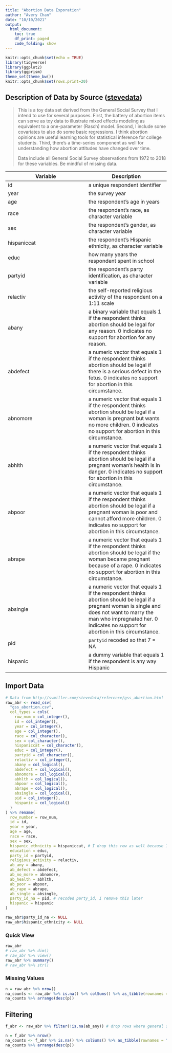 ```yaml
---
title: "Abortion Data Exporation"
author: "Avery Chan"
date: "10/10/2021"
output:
  html_document:
    toc: true
    df_print: paged
    code_folding: show
---
```


```r
knitr::opts_chunk$set(echo = TRUE)
library(tidyverse)
library(ggplot2)
library(ggprism)
theme_set(theme_bw())
knitr::opts_chunk$set(rows.print=20)
```

## Description of Data by Source ([stevedata](http://svmiller.com/stevedata/reference/gss_abortion.html))

> This is a toy data set derived from the General Social Survey that I intend to use for several purposes. First, the battery of abortion items can serve as toy data to illustrate mixed effects modeling as equivalent to a one-parameter (Rasch) model. Second, I include some covariates to also do some basic regressions. I think abortion opinions are useful learning tools for statistical inference for college students. Third, there's a time-series component as well for understanding how abortion attitudes have changed over time.  
>
> Data include all General Social Survey observations from 1972 to 2018 for these variables. Be mindful of missing data.

| Variable | Description |
|---|---|
| id | a unique respondent identifier |
| year | the survey year |
| age | the respondent's age in years |
| race | the respondent's race, as character variable |
| sex | the respondent's gender, as character variable |
| hispaniccat | the respondent's Hispanic ethnicity, as character variable |
| educ | how many years the respondent spent in school |
| partyid | the respondent's party identification, as character variable |
| relactiv | the self-reported religious activity of the respondent on a 1:11 scale |
| abany | a binary variable that equals 1 if the respondent thinks abortion should be legal for any reason. 0 indicates no support for abortion for any reason. |
| abdefect | a numeric vector that equals 1 if the respondent thinks abortion should be legal if there is a serious defect in the fetus. 0 indicates no support for abortion in this circumstance. |
| abnomore | a numeric vector that equals 1 if the respondent thinks abortion should be legal if a woman is pregnant but wants no more children. 0 indicates no support for abortion in this circumstance. |
| abhlth | a numeric vector that equals 1 if the respondent thinks abortion should be legal if a pregnant woman's health is in danger. 0 indicates no support for abortion in this circumstance. |
| abpoor | a numeric vector that equals 1 if the respondent thinks abortion should be legal if a pregnant woman is poor and cannot afford more children. 0 indicates no support for abortion in this circumstance. |
| abrape | a numeric vector that equals 1 if the respondent thinks abortion should be legal if the woman became pregnant because of a rape. 0 indicates no support for abortion in this circumstance. |
| absingle | a numeric vector that equals 1 if the respondent thinks abortion should be legal if a pregnant woman is single and does not want to marry the man who impregnated her. 0 indicates no support for abortion in this circumstance. |
| pid | `partyid` recoded so that 7 = NA |
| hispanic | a dummy variable that equals 1 if the respondent is any way Hispanic |

## Import Data

```r
# Data from http://svmiller.com/stevedata/reference/gss_abortion.html
raw_abr <- read_csv(
  "gss_abortion.csv",
  col_types = cols(
    row_num = col_integer(),
    id = col_integer(),
    year = col_integer(),
    age = col_integer(),
    race = col_character(),
    sex = col_character(),
    hispaniccat = col_character(),
    educ = col_integer(),
    partyid = col_character(),
    relactiv = col_integer(),
    abany = col_logical(),
    abdefect = col_logical(),
    abnomore = col_logical(),
    abhlth = col_logical(),
    abpoor = col_logical(),
    abrape = col_logical(),
    absingle = col_logical(),
    pid = col_integer(),
    hispanic = col_logical()
  )
) %>% rename(
  row_number = row_num,
  id = id,
  year = year,
  age = age,
  race = race,
  sex = sex,
  hispanic_ethnicity = hispaniccat, # I drop this row as well because I do not know what the numbers mean
  education = educ,
  party_id = partyid,
  religious_activity = relactiv,
  ab_any = abany,
  ab_defect = abdefect,
  ab_no_more = abnomore,
  ab_health = abhlth,
  ab_poor = abpoor,
  ab_rape = abrape,
  ab_single = absingle,
  party_id_na = pid, # recoded party_id, I remove this later
  hispanic = hispanic
)

raw_abr$party_id_na <- NULL
raw_abr$hispanic_ethnicity <- NULL
```

<!-- Getting parsing error for the `relactiv` column which is "the self-reported religious activity of the respondent on a 1:11 scale." It expects it to be binary but it is actually on a 1:11 scale. -->

### Quick View

```r
raw_abr
# raw_abr %>% dim()
# raw_abr %>% view()
raw_abr %>% summary()
# raw_abr %>% str()
```

### Missing Values

```r
n = raw_abr %>% nrow()
na_counts <- raw_abr %>% is.na() %>% colSums() %>% as_tibble(rownames = "rowname") %>% mutate(p = value / n)
na_counts %>% arrange(desc(p))
```

## Filtering

```r
f_abr <- raw_abr %>% filter(!is.na(ab_any)) # drop rows where general stance on abortion wasn't given

n = f_abr %>% nrow()
na_counts <- f_abr %>% is.na() %>% colSums() %>% as_tibble(rownames = "rowname") %>% mutate(p = value / n)
na_counts %>% arrange(desc(p))
```



